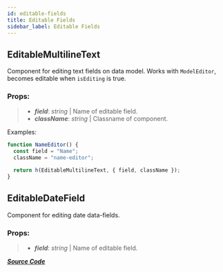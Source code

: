 ```yaml
---
id: editable-fields
title: Editable Fields
sidebar_label: Editable Fields
---
```


## EditableMultilineText

Component for editing text fields on data model. Works with `ModelEditor`, becomes editable when
`isEditing` is true.

### Props:

> - _**field**_: _string_ | Name of editable field.
> - _**className**_: _string_ | Classname of component.

Examples:

```jsx
function NameEditor() {
  const field = "Name";
  className = "name-editor";

  return h(EditableMultilineText, { field, className });
}
```

## EditableDateField

Component for editing date data-fields.

### Props:

> - _**field**_: _string_ | Name of editable field.

[_**Source Code**_](https://github.com/UW-Macrostrat/ui-components/blob/72fcba180bbbdac2884e3a50bd84b97e680c7884/src/model-editor.ts)
